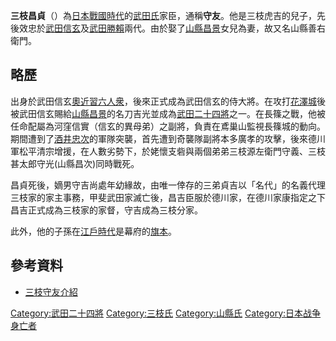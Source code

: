 {{japanese|japanese=三枝守友|kana=さえぐさ もりとも|romaji=Saegusa Moritomo}}

'''三枝昌貞'''（{{bd|1537年||1575年|6月29日|catIdx=Saegusa Moritomo}}）為[[日本戰國時代|日本戰國時代]]的[[武田氏|武田氏]]家臣，通稱'''守友'''。他是三枝虎吉的兒子，先後效忠於[[武田信玄|武田信玄]]及[[武田勝賴|武田勝賴]]兩代。由於娶了[[山縣昌景|山縣昌景]]女兒為妻，故又名山縣善右衛門。

== 略歷 ==
出身於武田信玄[[奧近習六人衆|奧近習六人衆]]，後來正式成為武田信玄的侍大將。在攻打[[花澤城|花澤城]]後被武田信玄賜給[[山縣昌景|山縣昌景]]的名刀吉光並成為[[武田二十四將|武田二十四將]]之一。在長篠之戰，他被任命配屬為河窪信實（信玄的異母弟）之副將，負責在鳶巢山監視長篠城的動向。期間遭到了[[酒井忠次|酒井忠次]]的軍隊突襲，首先遭到奇襲隊副將本多廣孝的攻擊，後來德川軍松平清宗增援，在人數劣勢下，於姥懷支砦與兩個弟弟三枝源左衛門守義、三枝甚太郎守光(山縣昌次)同時戰死。

昌貞死後，嫡男守吉尚處年幼緣故，由唯一倖存的三弟貞吉以「名代」的名義代理三枝家的家主事務，甲斐武田家滅亡後，昌吉臣服於德川家，在德川家康指定之下昌吉正式成為三枝家的家督，守吉成為三枝分家。

此外，他的子孫在[[江戶時代|江戶時代]]是幕府的[[旗本|旗本]]。

== 參考資料 ==
*[https://web.archive.org/web/20070112084649/http://homepage1.nifty.com/azalea-house/moritomo.htm 三枝守友介紹]

{{DEFAULTSORT:Saegusa Moritomo}}

[[Category:武田二十四將|Category:武田二十四將]]
[[Category:三枝氏|Category:三枝氏]]
[[Category:山縣氏|Category:山縣氏]]
[[Category:日本战争身亡者|Category:日本战争身亡者]]